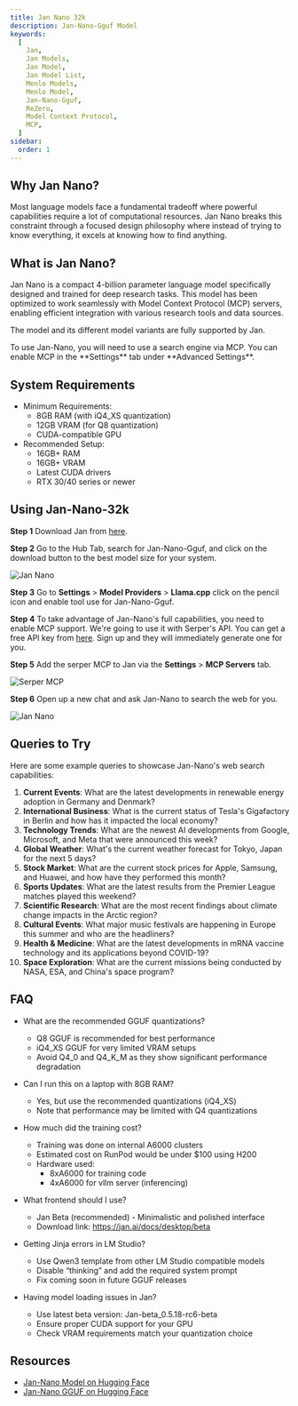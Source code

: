 ```yaml
---
title: Jan Nano 32k
description: Jan-Nano-Gguf Model
keywords:
  [
    Jan,
    Jan Models,
    Jan Model,
    Jan Model List,
    Menlo Models,
    Menlo Model,
    Jan-Nano-Gguf,
    ReZero,
    Model Context Protocol,
    MCP,
  ]
sidebar:
  order: 1
---
```




## Why Jan Nano?

Most language models face a fundamental tradeoff where powerful capabilities require a lot of computational resources. Jan
Nano breaks this constraint through a focused design philosophy where instead of trying to know everything, it excels at
knowing how to find anything.


## What is Jan Nano?

Jan Nano is a compact 4-billion parameter language model specifically designed and trained for deep research tasks.
This model has been optimized to work seamlessly with Model Context Protocol (MCP) servers, enabling efficient integration
with various research tools and data sources.

The model and its different model variants are fully supported by Jan.

<Aside type="note">
  To use Jan-Nano, you will need to use a search engine via MCP. You can enable MCP in the **Settings**
  tab under **Advanced Settings**.
</Aside>


## System Requirements

- Minimum Requirements:
  - 8GB RAM (with iQ4_XS quantization)
  - 12GB VRAM (for Q8 quantization)
  - CUDA-compatible GPU
- Recommended Setup:
  - 16GB+ RAM
  - 16GB+ VRAM
  - Latest CUDA drivers
  - RTX 30/40 series or newer


## Using Jan-Nano-32k

**Step 1**
Download Jan from [here](https://jan.ai/docs/desktop/).

**Step 2**
Go to the Hub Tab, search for Jan-Nano-Gguf, and click on the download button to the best model size for your system.

![Jan Nano](../../../../assets/jan-nano1.png)

**Step 3**
Go to **Settings** > **Model Providers** > **Llama.cpp** click on the pencil icon and enable tool use for Jan-Nano-Gguf.

**Step 4**
To take advantage of Jan-Nano's full capabilities, you need to enable MCP support. We're going to use it with Serper's
API. You can get a free API key from [here](https://serper.dev/). Sign up and they will immediately generate one for you.

**Step 5**
Add the serper MCP to Jan via the **Settings** > **MCP Servers** tab.

![Serper MCP](../../../../assets/serper-mcp.png)

**Step 6**
Open up a new chat and ask Jan-Nano to search the web for you.

![Jan Nano](/gifs/jan-nano-demo.gif)

## Queries to Try

Here are some example queries to showcase Jan-Nano's web search capabilities:

1. **Current Events**: What are the latest developments in renewable energy adoption in Germany and Denmark?
2. **International Business**: What is the current status of Tesla's Gigafactory in Berlin and how has it impacted the local economy?
3. **Technology Trends**: What are the newest AI developments from Google, Microsoft, and Meta that were announced this week?
4. **Global Weather**: What's the current weather forecast for Tokyo, Japan for the next 5 days?
5. **Stock Market**: What are the current stock prices for Apple, Samsung, and Huawei, and how have they performed this month?
6. **Sports Updates**: What are the latest results from the Premier League matches played this weekend?
7. **Scientific Research**: What are the most recent findings about climate change impacts in the Arctic region?
8. **Cultural Events**: What major music festivals are happening in Europe this summer and who are the headliners?
9. **Health & Medicine**: What are the latest developments in mRNA vaccine technology and its applications beyond COVID-19?
10. **Space Exploration**: What are the current missions being conducted by NASA, ESA, and China's space program?


## FAQ

- What are the recommended GGUF quantizations?
  - Q8 GGUF is recommended for best performance
  - iQ4_XS GGUF for very limited VRAM setups
  - Avoid Q4_0 and Q4_K_M as they show significant performance degradation

- Can I run this on a laptop with 8GB RAM?
  - Yes, but use the recommended quantizations (iQ4_XS)
  - Note that performance may be limited with Q4 quantizations

- How much did the training cost?
  - Training was done on internal A6000 clusters
  - Estimated cost on RunPod would be under $100 using H200
  - Hardware used:
    - 8xA6000 for training code
    - 4xA6000 for vllm server (inferencing)

- What frontend should I use?
  - Jan Beta (recommended) - Minimalistic and polished interface
  - Download link: https://jan.ai/docs/desktop/beta

- Getting Jinja errors in LM Studio?
  - Use Qwen3 template from other LM Studio compatible models
  - Disable “thinking” and add the required system prompt
  - Fix coming soon in future GGUF releases
- Having model loading issues in Jan?
  - Use latest beta version: Jan-beta_0.5.18-rc6-beta
  - Ensure proper CUDA support for your GPU
  - Check VRAM requirements match your quantization choice

## Resources

- [Jan-Nano Model on Hugging Face](https://huggingface.co/Menlo/Jan-nano)
- [Jan-Nano GGUF on Hugging Face](https://huggingface.co/Menlo/Jan-nano-gguf)
